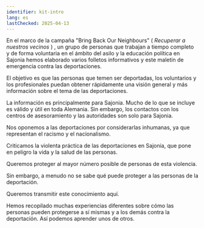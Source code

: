 ```yaml
---
identifier: kit-intro
lang: es
lastChecked: 2025-04-13
---
```


En el marco de la campaña "Bring Back Our Neighbours" ( *Recuperar a nuestros vecinos* ) , un grupo de personas que trabajan a tiempo completo y de forma voluntaria en el ámbito del asilo y la educación política en Sajonia hemos elaborado varios folletos informativos y este maletín de emergencia contra las deportaciones.

El objetivo es que las personas que temen ser deportadas, los voluntarios y los profesionales puedan obtener rápidamente una visión general y más información sobre el tema de las deportaciones.

La información es principalmente para Sajonia. Mucho de lo que se incluye es válido y útil en toda Alemania. Sin embargo, los contactos con los centros de asesoramiento y las autoridades son solo para Sajonia.

Nos oponemos a las deportaciones por considerarlas inhumanas, ya que representan el racismo y el nacionalismo.

Criticamos la violenta práctica de las deportaciones en Sajonia, que pone en peligro la vida y la salud de las personas.

Queremos proteger al mayor número posible de personas de esta violencia.

Sin embargo, a menudo no se sabe qué puede proteger a las personas de la deportación.

Queremos transmitir este conocimiento aquí.

Hemos recopilado muchas experiencias diferentes sobre cómo las personas pueden protegerse a sí mismas y a los demás contra la deportación. Así podemos aprender unos de otros.

<Block identifier="organise-wcu" />
